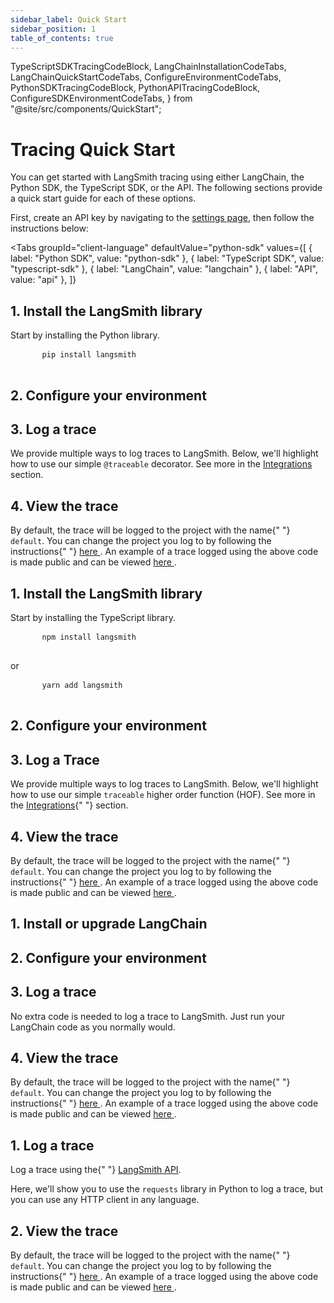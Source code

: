 ```yaml
---
sidebar_label: Quick Start
sidebar_position: 1
table_of_contents: true
---
```


  TypeScriptSDKTracingCodeBlock,
  LangChainInstallationCodeTabs,
  LangChainQuickStartCodeTabs,
  ConfigureEnvironmentCodeTabs,
  PythonSDKTracingCodeBlock,
  PythonAPITracingCodeBlock,
  ConfigureSDKEnvironmentCodeTabs,
} from "@site/src/components/QuickStart";

# Tracing Quick Start

You can get started with LangSmith tracing using either LangChain, the Python SDK, the TypeScript SDK, or the API. The following sections provide a quick start guide for each of these options.

First, create an API key by navigating to the <a href="https://smith.langchain.com/settings">settings page</a>, then follow the instructions below:

<Tabs
  groupId="client-language"
  defaultValue="python-sdk"
  values={[
    { label: "Python SDK", value: "python-sdk" },
    { label: "TypeScript SDK", value: "typescript-sdk" },
    { label: "LangChain", value: "langchain" },
    { label: "API", value: "api" },
  ]}
>
  <TabItem value="python-sdk">
    <h2>1. Install the LangSmith library</h2>
    <p>Start by installing the Python library.</p>
    <pre>
      <code>pip install langsmith</code>
    </pre>
    <h2>2. Configure your environment</h2>
    <ConfigureSDKEnvironmentCodeTabs />
    <h2>3. Log a trace</h2>
    <p>
      We provide multiple ways to log traces to LangSmith. Below, we'll
      highlight how to use our simple <code>@traceable</code> decorator. See
      more in the <a href="./integrations">Integrations</a> section.
    </p>
    <PythonSDKTracingCodeBlock />
    <h2>4. View the trace</h2>
    <p>
      By default, the trace will be logged to the project with the name{" "}
      <code>default</code>. You can change the project you log to by following
      the instructions{" "}
      <a href="/tracing/faq/customizing_trace_attributes#logging-to-a-specific-project">
        here
      </a>
      . An example of a trace logged using the above code is made public and can
      be viewed <a href="https://smith.langchain.com/public/279036f1-a06c-487a-bf74-d5d72af5fd9f/r">
        here
      </a>.
    </p>
  </TabItem>
  <TabItem value="typescript-sdk">
    <h2>1. Install the LangSmith library</h2>
    <p>Start by installing the TypeScript library.</p>
    <pre>
      <code>npm install langsmith</code>
    </pre>
    or
    <pre>
      <code>yarn add langsmith</code>
    </pre>
    <h2>2. Configure your environment</h2>
    <ConfigureSDKEnvironmentCodeTabs />
    <h2>3. Log a Trace</h2>
    <p>
      We provide multiple ways to log traces to LangSmith. Below, we'll
      highlight how to use our simple <code>traceable</code> higher order
      function (HOF). See more in the <a href="./integrations">Integrations</a>{" "}
      section.
    </p>
    <TypeScriptSDKTracingCodeBlock />
    <h2>4. View the trace</h2>
    <p>
      By default, the trace will be logged to the project with the name{" "}
      <code>default</code>. You can change the project you log to by following
      the instructions{" "}
      <a href="/tracing/faq/customizing_trace_attributes#logging-to-a-specific-project">
        here
      </a>
      . An example of a trace logged using the above code is made public and can
      be viewed <a href="https://smith.langchain.com/public/90baed21-d367-442b-9448-5066a3fe71ab/r">
        here
      </a>.
    </p>
  </TabItem>
  <TabItem value="langchain">
    <h2>1. Install or upgrade LangChain</h2>
    <LangChainInstallationCodeTabs />
    <h2>2. Configure your environment</h2>
    <ConfigureEnvironmentCodeTabs />
    <h2>3. Log a trace</h2>
    <p>
      No extra code is needed to log a trace to LangSmith. Just run your
      LangChain code as you normally would.
    </p>
    <LangChainQuickStartCodeTabs />
    <h2>4. View the trace</h2>
    <p>
      By default, the trace will be logged to the project with the name{" "}
      <code>default</code>. You can change the project you log to by following
      the instructions{" "}
      <a href="/tracing/faq/customizing_trace_attributes#logging-to-a-specific-project">
        here
      </a>
      . An example of a trace logged using the above code is made public and can
      be viewed <a href="https://smith.langchain.com/public/e6a46eb2-d785-4804-a1e3-23f167a04300/r">
        here
      </a>.
    </p>
  </TabItem>
  <TabItem value="api">
    <h2>1. Log a trace</h2>
    <p>
      Log a trace using the{" "}
      <a href="https://api.smith.langchain.com/redoc">LangSmith API</a>.
    </p>
    <p>
      Here, we'll show you to use the <code>requests</code> library in Python to
      log a trace, but you can use any HTTP client in any language.
    </p>
    <PythonAPITracingCodeBlock />
    <h2>2. View the trace</h2>
    <p>
      By default, the trace will be logged to the project with the name{" "}
      <code>default</code>. You can change the project you log to by following
      the instructions{" "}
      <a href="/tracing/faq/customizing_trace_attributes#logging-to-a-specific-project">
        here
      </a>
      . An example of a trace logged using the above code is made public and can
      be viewed <a href="https://smith.langchain.com/public/c0fcc401-f163-4546-aad8-1641e9fd6e91/r">
        here
      </a>.
    </p>
  </TabItem>
</Tabs>
